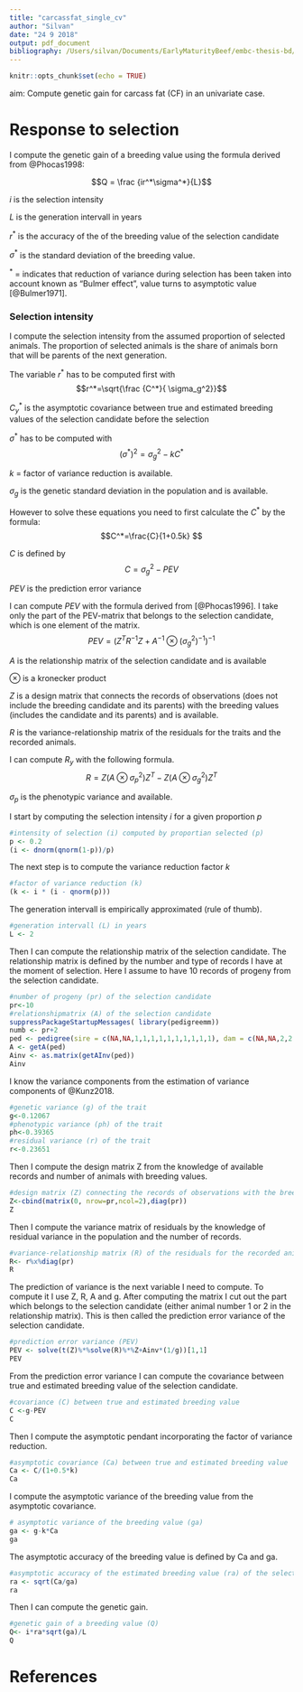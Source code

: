 ```yaml
---
title: "carcassfat_single_cv"
author: "Silvan"
date: "24 9 2018"
output: pdf_document
bibliography: /Users/silvan/Documents/EarlyMaturityBeef/embc-thesis-bd/library.bib
---
```


```r
knitr::opts_chunk$set(echo = TRUE)
```
aim: Compute genetic gain for carcass fat (CF) in an univariate case.

# Response to selection

I compute the genetic gain of a breeding value using the formula derived from @Phocas1998: 

$$Q = \frac {ir^*\sigma^*}{L}$$

$i$ is the selection intensity

$L$ is the generation intervall in years

$r^*$ is the accuracy of the of the breeding value of the selection candidate

$\sigma^*$ is the standard deviation of the breeding value.

$^*$ = indicates that reduction of variance during selection has been taken into account known as "Bulmer effect", value turns to asymptotic value [@Bulmer1971].

### Selection intensity

I compute the selection intensity from the assumed proportion of selected animals.
The proportion of selected animals is the share of animals born that will be parents of the next generation. 


The variable $r^*$ has to be computed first with
$$r^*=\sqrt{\frac {C^*}{ \sigma_g^2}}$$

$C_y^*$ is the asymptotic covariance between true and estimated breeding values of the selection candidate before the selection

$\sigma^*$ has to be computed with
$$(\sigma^*)^2=\sigma_g^2-kC^*$$

$k$ = factor of variance reduction is available.

$\sigma_g$ is the genetic standard deviation in the population and is available.

However to solve these equations you need to first calculate the $C^*$ by the formula:
$$C^*=\frac{C}{1+0.5k} $$

$C$ is defined by
$$C=\sigma_g^2-PEV$$

$PEV$ is the prediction error variance

I can compute $PEV$ with the formula derived from [@Phocas1996]. I take only the part of the PEV-matrix that belongs to the selection candidate, which is one element of the matrix.
$$
PEV=(Z^TR^{-1}Z+A^{-1} \otimes (\sigma_g^2)^{-1})^{-1}
$$

$A$ is the relationship matrix of the selection candidate and is available

$\otimes$ is a kronecker product

$Z$ is a design matrix that connects the records of observations (does not include the breeding candidate and its parents) with the breeding values (includes the candidate and its parents) and is available.

$R$ is the variance-relationship matrix of the residuals for the traits and the recorded animals.

I can compute $R_y$ with the following formula.
$$R=Z(A\otimes \sigma_p^2)Z^T-Z(A\otimes \sigma_g^2)Z^T$$

$\sigma_p$ is the phenotypic variance and available.


I start by computing the selection intensity $i$ for a given proportion $p$

```r
#intensity of selection (i) computed by proportian selected (p)
p <- 0.2
(i <- dnorm(qnorm(1-p))/p)
```

The next step is to compute the variance reduction factor $k$

```r
#factor of variance reduction (k)
(k <- i * (i - qnorm(p)))
```

The generation intervall is empirically approximated (rule of thumb).

```r
#generation intervall (L) in years
L <- 2
```

Then I can compute the relationship matrix of the selection candidate.
The relationship matrix is defined by the number and type of records I have at the moment of selection.
Here I assume to have 10 records of progeny from the selection candidate.

```r
#number of progeny (pr) of the selection candidate
pr<-10
#relationshipmatrix (A) of the selection candidate
suppressPackageStartupMessages( library(pedigreemm))
numb <- pr+2
ped <- pedigree(sire = c(NA,NA,1,1,1,1,1,1,1,1,1,1), dam = c(NA,NA,2,2,2,2,2,2,2,2,2,2), label = 1:numb)
A <- getA(ped)
Ainv <- as.matrix(getAInv(ped))
Ainv
```

I know the variance components from the estimation of variance components of @Kunz2018.

```r
#genetic variance (g) of the trait
g<-0.12067
#phenotypic variance (ph) of the trait
ph<-0.39365
#residual variance (r) of the trait
r<-0.23651
```

Then I compute the design matrix Z from the knowledge of available records and number of animals with breeding values.

```r
#design matrix (Z) connecting the records of observations with the breeding values
Z<-cbind(matrix(0, nrow=pr,ncol=2),diag(pr))
Z
```

Then I compute the variance matrix of residuals by the knowledge of residual variance in the population and the number of records.

```r
#variance-relationship matrix (R) of the residuals for the recorded animals
R<- r%x%diag(pr)
R
```

The prediction of variance is the next variable I need to compute.
To compute it I use Z, R, A and g.
After computing the matrix I cut out the part which belongs to the selection candidate (either animal number 1 or 2 in the relationship matrix).
This is then called the prediction error variance of the selection candidate.

```r
#prediction error variance (PEV)
PEV <- solve(t(Z)%*%solve(R)%*%Z+Ainv*(1/g))[1,1]
PEV
```

From the prediction error variance I can compute the covariance between true and estimated breeding value of the selection candidate.

```r
#covariance (C) between true and estimated breeding value
C <-g-PEV
C
```

Then I compute the asymptotic pendant incorporating the factor of variance reduction. 

```r
#asymptotic covariance (Ca) between true and estimated breeding value
Ca <- C/(1+0.5*k)
Ca
```

I compute the asymptotic variance of the breeding value from the asymptotic covariance.

```r
# asymptotic variance of the breeding value (ga)
ga <- g-k*Ca
ga
```


The asymptotic accuracy of the breeding value is defined by Ca and ga.

```r
#asymptotic accuracy of the estimated breeding value (ra) of the selection candidate
ra <- sqrt(Ca/ga)
ra
```

Then I can compute the genetic gain.

```r

#genetic gain of a breeding value (Q)
Q<- i*ra*sqrt(ga)/L
Q
```



# References


